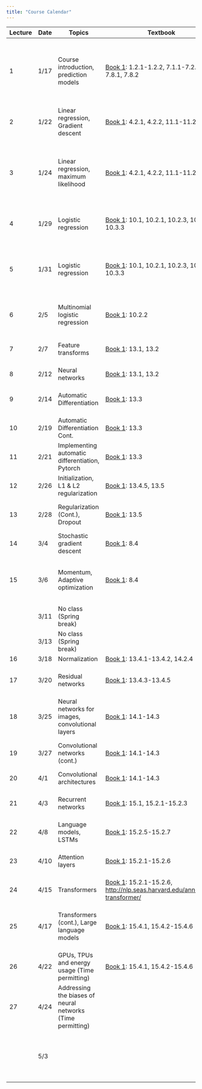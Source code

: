 ```yaml
---
title: "Course Calendar"
---
```


+---------+---------+------------------------------------------------------------+-----------------------------------------------------------------------------------------------------------------------------+---------------------------------------------------------------------------------------------------+----------------------------------------------------------------------------------------------------------------------------------------------------------------------------+
| Lecture | Date    | Topics                                                     | Textbook                                                                                                                    | Materials                                                                                         | Homework                                                                                                                                                                   |
+=========+=========+============================================================+=============================================================================================================================+===================================================================================================+============================================================================================================================================================================+
| 1       | 1/17    | Course introduction, prediction models                     | [Book 1](https://probml.github.io/pml-book/book1.html): 1.2.1-1.2.2, 7.1.1-7.2.4, 7.8.1, 7.8.2                              | [Notes](../lecture1-background/notes.qmd)                                                         | Homework 1 assigned ([Drive](https://drive.google.com/drive/folders/15i-IPTRAdyTaqx6iutt376numH-rxLnn?usp=drive_link)) **Due: 1/25 11:59pm**                               |
|         |         |                                                            |                                                                                                                             |                                                                                                   |                                                                                                                                                                            |
|         |         |                                                            |                                                                                                                             |                                                                                                   | [Solutions](https://nbviewer.org/urls/gist.githubusercontent.com/gabehope/516837c351149d3de9c1a29839000273/raw/182d169ba83cb3a6d8539a2297f068dce7834ab1/solutions.ipynb)   |
+---------+---------+------------------------------------------------------------+-----------------------------------------------------------------------------------------------------------------------------+---------------------------------------------------------------------------------------------------+----------------------------------------------------------------------------------------------------------------------------------------------------------------------------+
| 2       | 1/22    | Linear regression, Gradient descent                        | [Book 1](https://probml.github.io/pml-book/book1.html): 4.2.1, 4.2.2, 11.1-11.2.4                                           | [Notes](../lecture2-linear-regression/notes.qmd)                                                  |                                                                                                                                                                            |
|         |         |                                                            |                                                                                                                             |                                                                                                   |                                                                                                                                                                            |
|         |         |                                                            |                                                                                                                             | [Slides](./notes/lecture1.pdf)                                                                    |                                                                                                                                                                            |
+---------+---------+------------------------------------------------------------+-----------------------------------------------------------------------------------------------------------------------------+---------------------------------------------------------------------------------------------------+----------------------------------------------------------------------------------------------------------------------------------------------------------------------------+
| 3       | 1/24    | Linear regression, maximum likelihood                      | [Book 1](https://probml.github.io/pml-book/book1.html): 4.2.1, 4.2.2, 11.1-11.2.4                                           | [Notes](../lecture2-linear-regression/notes.qmd)                                                  | Homework 2 assigned ([Drive](https://drive.google.com/drive/folders/1deohwJarw4aa-Te3DYDrdbn35v1EWIsm?usp=drive_link), [hints](../misc/hw2-hint.qmd)) **Due: 2/1 11:59pm** |
|         |         |                                                            |                                                                                                                             |                                                                                                   |                                                                                                                                                                            |
|         |         |                                                            |                                                                                                                             | [Slides](./notes/lecture2.pdf)                                                                    | [Solutions](https://nbviewer.org/urls/gist.githubusercontent.com/gabehope/4bf759748a9fd313137d9fbeadd1ce85/raw/18303a4055fa37b974daebc8d7078b83bf019f7a/solutions.ipynb)   |
+---------+---------+------------------------------------------------------------+-----------------------------------------------------------------------------------------------------------------------------+---------------------------------------------------------------------------------------------------+----------------------------------------------------------------------------------------------------------------------------------------------------------------------------+
| 4       | 1/29    | Logistic regression                                        | [Book 1](https://probml.github.io/pml-book/book1.html): 10.1, 10.2.1, 10.2.3, 10.3.1-10.3.3                                 | [Notes](../lecture3-logistic-regression/notes.qmd)                                                |                                                                                                                                                                            |
|         |         |                                                            |                                                                                                                             |                                                                                                   |                                                                                                                                                                            |
|         |         |                                                            |                                                                                                                             | [Slides](./notes/lecture3.pdf)                                                                    |                                                                                                                                                                            |
+---------+---------+------------------------------------------------------------+-----------------------------------------------------------------------------------------------------------------------------+---------------------------------------------------------------------------------------------------+----------------------------------------------------------------------------------------------------------------------------------------------------------------------------+
| 5       | 1/31    | Logistic regression                                        | [Book 1](https://probml.github.io/pml-book/book1.html): 10.1, 10.2.1, 10.2.3, 10.3.1-10.3.3                                 | [Notes](../lecture3-logistic-regression/notes.qmd)                                                | Final project ethics warm-up assigned ([Description](../assignments/final-project/ethics.qmd)) **Due: 2/8 11:59pm**                                                        |
|         |         |                                                            |                                                                                                                             |                                                                                                   |                                                                                                                                                                            |
|         |         |                                                            |                                                                                                                             | [Slides](./notes/lecture4.pdf)                                                                    |                                                                                                                                                                            |
+---------+---------+------------------------------------------------------------+-----------------------------------------------------------------------------------------------------------------------------+---------------------------------------------------------------------------------------------------+----------------------------------------------------------------------------------------------------------------------------------------------------------------------------+
| 6       | 2/5     | Multinomial logistic regression                            | [Book 1](https://probml.github.io/pml-book/book1.html): 10.2.2                                                              | [Notes](../lecture4-feature-transforms/notes.qmd)                                                 |                                                                                                                                                                            |
|         |         |                                                            |                                                                                                                             |                                                                                                   |                                                                                                                                                                            |
|         |         |                                                            |                                                                                                                             | [Slides](./notes/lecture5.pdf)                                                                    |                                                                                                                                                                            |
+---------+---------+------------------------------------------------------------+-----------------------------------------------------------------------------------------------------------------------------+---------------------------------------------------------------------------------------------------+----------------------------------------------------------------------------------------------------------------------------------------------------------------------------+
| 7       | 2/7     | Feature transforms                                         | [Book 1](https://probml.github.io/pml-book/book1.html): 13.1, 13.2                                                          | [Notebook](https://colab.research.google.com/drive/1MlFAWYkgI58xjxTYWKJoSdU64xRObyaq?usp=sharing) | Homework 3 assigned **Due: 2/15 11:59pm**                                                                                                                                  |
+---------+---------+------------------------------------------------------------+-----------------------------------------------------------------------------------------------------------------------------+---------------------------------------------------------------------------------------------------+----------------------------------------------------------------------------------------------------------------------------------------------------------------------------+
| 8       | 2/12    | Neural networks                                            | [Book 1](https://probml.github.io/pml-book/book1.html): 13.1, 13.2                                                          | [Notes](../lecture5-neural-networks-intro/notes.qmd)                                              |                                                                                                                                                                            |
+---------+---------+------------------------------------------------------------+-----------------------------------------------------------------------------------------------------------------------------+---------------------------------------------------------------------------------------------------+----------------------------------------------------------------------------------------------------------------------------------------------------------------------------+
| 9       | 2/14    | Automatic Differentiation                                  | [Book 1](https://probml.github.io/pml-book/book1.html): 13.3                                                                | [Notes](../lecture6-backpropagation/notes.qmd)                                                    | Homework 4 assigned **Due: 2/22 11:59pm**                                                                                                                                  |
+---------+---------+------------------------------------------------------------+-----------------------------------------------------------------------------------------------------------------------------+---------------------------------------------------------------------------------------------------+----------------------------------------------------------------------------------------------------------------------------------------------------------------------------+
| 10      | 2/19    | Automatic Differentiation Cont.                            | [Book 1](https://probml.github.io/pml-book/book1.html): 13.3                                                                | [Notes](../lecture6-backpropagation/notes.qmd)                                                    |                                                                                                                                                                            |
+---------+---------+------------------------------------------------------------+-----------------------------------------------------------------------------------------------------------------------------+---------------------------------------------------------------------------------------------------+----------------------------------------------------------------------------------------------------------------------------------------------------------------------------+
| 11      | 2/21    | Implementing automatic differentiation, Pytorch            | [Book 1](https://probml.github.io/pml-book/book1.html): 13.3                                                                | [Notes](../lecture6-backpropagation/notes.qmd)                                                    | Homework 5 assigned (**Due: 2/29 11:59pm**                                                                                                                                 |
+---------+---------+------------------------------------------------------------+-----------------------------------------------------------------------------------------------------------------------------+---------------------------------------------------------------------------------------------------+----------------------------------------------------------------------------------------------------------------------------------------------------------------------------+
| 12      | 2/26    | Initialization, L1 & L2 regularization                     | [Book 1](https://probml.github.io/pml-book/book1.html): 13.4.5, 13.5                                                        |                                                                                                   |                                                                                                                                                                            |
+---------+---------+------------------------------------------------------------+-----------------------------------------------------------------------------------------------------------------------------+---------------------------------------------------------------------------------------------------+----------------------------------------------------------------------------------------------------------------------------------------------------------------------------+
| 13      | 2/28    | Regularization (Cont.), Dropout                            | [Book 1](https://probml.github.io/pml-book/book1.html): 13.5                                                                |                                                                                                   | Homework 6 assigned (**Due: 3/7 11:59pm**                                                                                                                                  |
+---------+---------+------------------------------------------------------------+-----------------------------------------------------------------------------------------------------------------------------+---------------------------------------------------------------------------------------------------+----------------------------------------------------------------------------------------------------------------------------------------------------------------------------+
| 14      | 3/4     | Stochastic gradient descent                                | [Book 1](https://probml.github.io/pml-book/book1.html): 8.4                                                                 |                                                                                                   |                                                                                                                                                                            |
+---------+---------+------------------------------------------------------------+-----------------------------------------------------------------------------------------------------------------------------+---------------------------------------------------------------------------------------------------+----------------------------------------------------------------------------------------------------------------------------------------------------------------------------+
| 15      | 3/6     | Momentum, Adaptive optimization                            | [Book 1](https://probml.github.io/pml-book/book1.html): 8.4                                                                 |                                                                                                   | Final project proposal assigned ([Description](../assignments/final-project/outline.qmd)) **Due: 3/21 11:59pm**                                                            |
+---------+---------+------------------------------------------------------------+-----------------------------------------------------------------------------------------------------------------------------+---------------------------------------------------------------------------------------------------+----------------------------------------------------------------------------------------------------------------------------------------------------------------------------+
|         | 3/11    | No class (Spring break)                                    |                                                                                                                             |                                                                                                   |                                                                                                                                                                            |
+---------+---------+------------------------------------------------------------+-----------------------------------------------------------------------------------------------------------------------------+---------------------------------------------------------------------------------------------------+----------------------------------------------------------------------------------------------------------------------------------------------------------------------------+
|         | 3/13    | No class (Spring break)                                    |                                                                                                                             |                                                                                                   |                                                                                                                                                                            |
+---------+---------+------------------------------------------------------------+-----------------------------------------------------------------------------------------------------------------------------+---------------------------------------------------------------------------------------------------+----------------------------------------------------------------------------------------------------------------------------------------------------------------------------+
| 16      | 3/18    | Normalization                                              | [Book 1](https://probml.github.io/pml-book/book1.html): 13.4.1-13.4.2, 14.2.4                                               |                                                                                                   |                                                                                                                                                                            |
+---------+---------+------------------------------------------------------------+-----------------------------------------------------------------------------------------------------------------------------+---------------------------------------------------------------------------------------------------+----------------------------------------------------------------------------------------------------------------------------------------------------------------------------+
| 17      | 3/20    | Residual networks                                          | [Book 1](https://probml.github.io/pml-book/book1.html): 13.4.3-13.4.5                                                       |                                                                                                   | Homework 7 assigned **Due: 3/28 11:59pm**                                                                                                                                  |
+---------+---------+------------------------------------------------------------+-----------------------------------------------------------------------------------------------------------------------------+---------------------------------------------------------------------------------------------------+----------------------------------------------------------------------------------------------------------------------------------------------------------------------------+
| 18      | 3/25    | Neural networks for images, convolutional layers           | [Book 1](https://probml.github.io/pml-book/book1.html): 14.1-14.3                                                           |                                                                                                   |                                                                                                                                                                            |
+---------+---------+------------------------------------------------------------+-----------------------------------------------------------------------------------------------------------------------------+---------------------------------------------------------------------------------------------------+----------------------------------------------------------------------------------------------------------------------------------------------------------------------------+
| 19      | 3/27    | Convolutional networks (cont.)                             | [Book 1](https://probml.github.io/pml-book/book1.html): 14.1-14.3                                                           |                                                                                                   | Homework 8 assigned **Due: 4/4 11:59pm**                                                                                                                                   |
+---------+---------+------------------------------------------------------------+-----------------------------------------------------------------------------------------------------------------------------+---------------------------------------------------------------------------------------------------+----------------------------------------------------------------------------------------------------------------------------------------------------------------------------+
| 20      | 4/1     | Convolutional architectures                                | [Book 1](https://probml.github.io/pml-book/book1.html): 14.1-14.3                                                           |                                                                                                   |                                                                                                                                                                            |
+---------+---------+------------------------------------------------------------+-----------------------------------------------------------------------------------------------------------------------------+---------------------------------------------------------------------------------------------------+----------------------------------------------------------------------------------------------------------------------------------------------------------------------------+
| 21      | 4/3     | Recurrent networks                                         | [Book 1](https://probml.github.io/pml-book/book1.html): 15.1, 15.2.1-15.2.3                                                 |                                                                                                   | Homework 9 assigned **Due: 4/11 11:59pm**                                                                                                                                  |
+---------+---------+------------------------------------------------------------+-----------------------------------------------------------------------------------------------------------------------------+---------------------------------------------------------------------------------------------------+----------------------------------------------------------------------------------------------------------------------------------------------------------------------------+
| 22      | 4/8     | Language models, LSTMs                                     | [Book 1](https://probml.github.io/pml-book/book1.html): 15.2.5-15.2.7                                                       |                                                                                                   |                                                                                                                                                                            |
+---------+---------+------------------------------------------------------------+-----------------------------------------------------------------------------------------------------------------------------+---------------------------------------------------------------------------------------------------+----------------------------------------------------------------------------------------------------------------------------------------------------------------------------+
| 23      | 4/10    | Attention layers                                           | [Book 1](https://probml.github.io/pml-book/book1.html): 15.2.1-15.2.6                                                       |                                                                                                   | Homework 10 assigned **Due: 4/18 11:59pm**                                                                                                                                 |
+---------+---------+------------------------------------------------------------+-----------------------------------------------------------------------------------------------------------------------------+---------------------------------------------------------------------------------------------------+----------------------------------------------------------------------------------------------------------------------------------------------------------------------------+
| 24      | 4/15    | Transformers                                               | [Book 1](https://probml.github.io/pml-book/book1.html): 15.2.1-15.2.6, <http://nlp.seas.harvard.edu/annotated-transformer/> |                                                                                                   |                                                                                                                                                                            |
+---------+---------+------------------------------------------------------------+-----------------------------------------------------------------------------------------------------------------------------+---------------------------------------------------------------------------------------------------+----------------------------------------------------------------------------------------------------------------------------------------------------------------------------+
| 25      | 4/17    | Transformers (cont.), Large language models                | [Book 1](https://probml.github.io/pml-book/book1.html): 15.4.1, 15.4.2-15.4.6                                               |                                                                                                   | Final project check-in assigned ([Description](../assignments/final-project/outline.qmd)) **Due: 4/22 11:59pm**                                                            |
+---------+---------+------------------------------------------------------------+-----------------------------------------------------------------------------------------------------------------------------+---------------------------------------------------------------------------------------------------+----------------------------------------------------------------------------------------------------------------------------------------------------------------------------+
| 26      | 4/22    | GPUs, TPUs and energy usage (Time permitting)              | [Book 1](https://probml.github.io/pml-book/book1.html): 15.4.1, 15.4.2-15.4.6                                               |                                                                                                   |                                                                                                                                                                            |
+---------+---------+------------------------------------------------------------+-----------------------------------------------------------------------------------------------------------------------------+---------------------------------------------------------------------------------------------------+----------------------------------------------------------------------------------------------------------------------------------------------------------------------------+
| 27      | 4/24    | Addressing the biases of neural networks (Time permitting) |                                                                                                                             |                                                                                                   |                                                                                                                                                                            |
+---------+---------+------------------------------------------------------------+-----------------------------------------------------------------------------------------------------------------------------+---------------------------------------------------------------------------------------------------+----------------------------------------------------------------------------------------------------------------------------------------------------------------------------+
|         | 5/3     |                                                            |                                                                                                                             |                                                                                                   | **Final Project Due (11:59pm)**                                                                                                                                            |
|         |         |                                                            |                                                                                                                             |                                                                                                   |                                                                                                                                                                            |
|         |         |                                                            |                                                                                                                             |                                                                                                   | ([Description](../assignments/final-project/outline.qmd))                                                                                                                  |
+---------+---------+------------------------------------------------------------+-----------------------------------------------------------------------------------------------------------------------------+---------------------------------------------------------------------------------------------------+----------------------------------------------------------------------------------------------------------------------------------------------------------------------------+